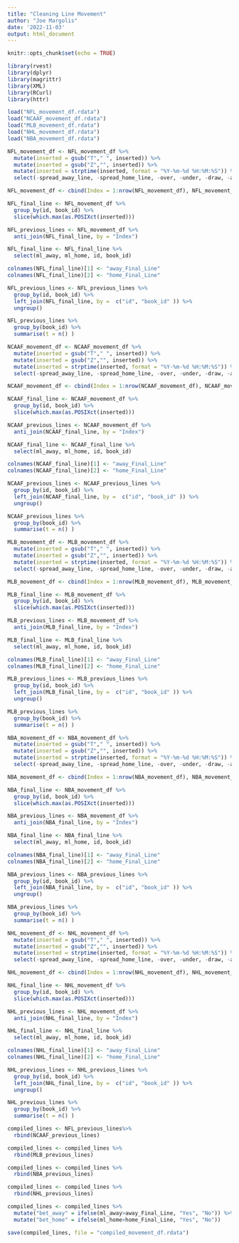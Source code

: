 ```yaml
---
title: "Cleaning Line Movement"
author: "Joe Margolis"
date: '2022-11-03'
output: html_document
---
```


```r
knitr::opts_chunk$set(echo = TRUE)
```

```r
library(rvest)
library(dplyr)
library(magrittr)
library(XML)
library(RCurl)
library(httr)
```

```r
load("NFL_movement_df.rdata")
load("NCAAF_movement_df.rdata")
load("MLB_movement_df.rdata")
load("NHL_movement_df.rdata")
load("NBA_movement_df.rdata")
```

```r
NFL_movement_df <- NFL_movement_df %>%
  mutate(inserted = gsub("T"," ", inserted)) %>%
  mutate(inserted = gsub("Z","", inserted)) %>%
  mutate(inserted = strptime(inserted, format = "%Y-%m-%d %H:%M:%S")) %>%
  select(-spread_away_line, -spread_home_line, -over, -under, -draw, -away_over, -away_under, -home_over, -home_under, -type)

NFL_movement_df <- cbind(Index = 1:nrow(NFL_movement_df), NFL_movement_df)   

NFL_final_line <- NFL_movement_df %>%
  group_by(id, book_id) %>%
  slice(which.max(as.POSIXct(inserted)))

NFL_previous_lines <- NFL_movement_df %>%
  anti_join(NFL_final_line, by = "Index")
```

```r
NFL_final_line <- NFL_final_line %>%
  select(ml_away, ml_home, id, book_id)

colnames(NFL_final_line)[1] <- "away_Final_Line"
colnames(NFL_final_line)[2] <- "home_Final_Line"

NFL_previous_lines <- NFL_previous_lines %>%
  group_by(id, book_id) %>%
  left_join(NFL_final_line, by =  c("id", "book_id" )) %>%
  ungroup() 

NFL_previous_lines %>%
  group_by(book_id) %>%
  summarise(t = n() )
```


```r
NCAAF_movement_df <- NCAAF_movement_df %>%
  mutate(inserted = gsub("T"," ", inserted)) %>%
  mutate(inserted = gsub("Z","", inserted)) %>%
  mutate(inserted = strptime(inserted, format = "%Y-%m-%d %H:%M:%S")) %>%
  select(-spread_away_line, -spread_home_line, -over, -under, -draw, -away_over, -away_under, -home_over, -home_under, -type)

NCAAF_movement_df <- cbind(Index = 1:nrow(NCAAF_movement_df), NCAAF_movement_df)   

NCAAF_final_line <- NCAAF_movement_df %>%
  group_by(id, book_id) %>%
  slice(which.max(as.POSIXct(inserted)))

NCAAF_previous_lines <- NCAAF_movement_df %>%
  anti_join(NCAAF_final_line, by = "Index")
```

```r
NCAAF_final_line <- NCAAF_final_line %>%
  select(ml_away, ml_home, id, book_id)

colnames(NCAAF_final_line)[1] <- "away_Final_Line"
colnames(NCAAF_final_line)[2] <- "home_Final_Line"

NCAAF_previous_lines <- NCAAF_previous_lines %>%
  group_by(id, book_id) %>%
  left_join(NCAAF_final_line, by =  c("id", "book_id" )) %>%
  ungroup() 

NCAAF_previous_lines %>%
  group_by(book_id) %>%
  summarise(t = n() )
```

```r
MLB_movement_df <- MLB_movement_df %>%
  mutate(inserted = gsub("T"," ", inserted)) %>%
  mutate(inserted = gsub("Z","", inserted)) %>%
  mutate(inserted = strptime(inserted, format = "%Y-%m-%d %H:%M:%S")) %>%
  select(-spread_away_line, -spread_home_line, -over, -under, -draw, -away_over, -away_under, -home_over, -home_under, -type)

MLB_movement_df <- cbind(Index = 1:nrow(MLB_movement_df), MLB_movement_df)   

MLB_final_line <- MLB_movement_df %>%
  group_by(id, book_id) %>%
  slice(which.max(as.POSIXct(inserted)))

MLB_previous_lines <- MLB_movement_df %>%
  anti_join(MLB_final_line, by = "Index")
```

```r
MLB_final_line <- MLB_final_line %>%
  select(ml_away, ml_home, id, book_id)

colnames(MLB_final_line)[1] <- "away_Final_Line"
colnames(MLB_final_line)[2] <- "home_Final_Line"

MLB_previous_lines <- MLB_previous_lines %>%
  group_by(id, book_id) %>%
  left_join(MLB_final_line, by =  c("id", "book_id" )) %>%
  ungroup() 

MLB_previous_lines %>%
  group_by(book_id) %>%
  summarise(t = n() )
```

```r
NBA_movement_df <- NBA_movement_df %>%
  mutate(inserted = gsub("T"," ", inserted)) %>%
  mutate(inserted = gsub("Z","", inserted)) %>%
  mutate(inserted = strptime(inserted, format = "%Y-%m-%d %H:%M:%S")) %>%
  select(-spread_away_line, -spread_home_line, -over, -under, -draw, -away_over, -away_under, -home_over, -home_under, -type)

NBA_movement_df <- cbind(Index = 1:nrow(NBA_movement_df), NBA_movement_df)   

NBA_final_line <- NBA_movement_df %>%
  group_by(id, book_id) %>%
  slice(which.max(as.POSIXct(inserted)))

NBA_previous_lines <- NBA_movement_df %>%
  anti_join(NBA_final_line, by = "Index")
```

```r
NBA_final_line <- NBA_final_line %>%
  select(ml_away, ml_home, id, book_id)

colnames(NBA_final_line)[1] <- "away_Final_Line"
colnames(NBA_final_line)[2] <- "home_Final_Line"

NBA_previous_lines <- NBA_previous_lines %>%
  group_by(id, book_id) %>%
  left_join(NBA_final_line, by =  c("id", "book_id" )) %>%
  ungroup() 

NBA_previous_lines %>%
  group_by(book_id) %>%
  summarise(t = n() )
```

```r
NHL_movement_df <- NHL_movement_df %>%
  mutate(inserted = gsub("T"," ", inserted)) %>%
  mutate(inserted = gsub("Z","", inserted)) %>%
  mutate(inserted = strptime(inserted, format = "%Y-%m-%d %H:%M:%S")) %>%
  select(-spread_away_line, -spread_home_line, -over, -under, -draw, -away_over, -away_under, -home_over, -home_under, -type)

NHL_movement_df <- cbind(Index = 1:nrow(NHL_movement_df), NHL_movement_df)   

NHL_final_line <- NHL_movement_df %>%
  group_by(id, book_id) %>%
  slice(which.max(as.POSIXct(inserted)))

NHL_previous_lines <- NHL_movement_df %>%
  anti_join(NHL_final_line, by = "Index")
```

```r
NHL_final_line <- NHL_final_line %>%
  select(ml_away, ml_home, id, book_id)

colnames(NHL_final_line)[1] <- "away_Final_Line"
colnames(NHL_final_line)[2] <- "home_Final_Line"

NHL_previous_lines <- NHL_previous_lines %>%
  group_by(id, book_id) %>%
  left_join(NHL_final_line, by =  c("id", "book_id" )) %>%
  ungroup() 

NHL_previous_lines %>%
  group_by(book_id) %>%
  summarise(t = n() )
```

```r
compiled_lines <- NFL_previous_lines%>%
  rbind(NCAAF_previous_lines)

compiled_lines <- compiled_lines %>%
  rbind(MLB_previous_lines)

compiled_lines <- compiled_lines %>%
  rbind(NBA_previous_lines)

compiled_lines <- compiled_lines %>%
  rbind(NHL_previous_lines)
```

```r
compiled_lines <- compiled_lines %>%
  mutate("bet_away" = ifelse(ml_away>away_Final_Line, "Yes", "No")) %>%
  mutate("bet_home" = ifelse(ml_home>home_Final_Line, "Yes", "No"))
```

```r
save(compiled_lines, file = "compiled_movement_df.rdata")
```

